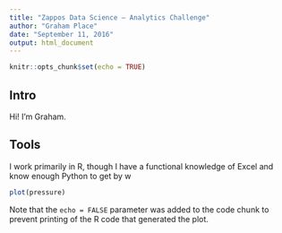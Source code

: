 ```yaml
---
title: "Zappos Data Science — Analytics Challenge"
author: "Graham Place"
date: "September 11, 2016"
output: html_document
---
```


```r
knitr::opts_chunk$set(echo = TRUE)
```

## Intro
Hi! I'm Graham.

## Tools
I work primarily in R, though I have a functional knowledge of Excel and know enough Python to get by w

```r
plot(pressure)
```

Note that the `echo = FALSE` parameter was added to the code chunk to prevent printing of the R code that generated the plot.
